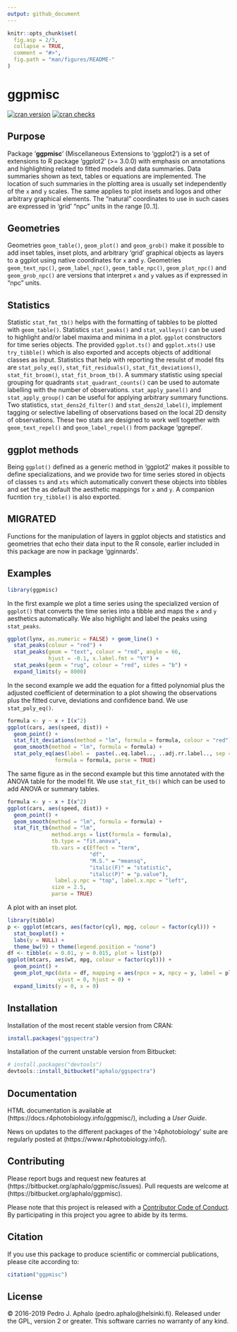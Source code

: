 ```yaml
---
output: github_document
---
```


<!-- README.md is generated from README.Rmd. Please edit that file -->

```r
knitr::opts_chunk$set(
  fig.asp = 2/3,
  collapse = TRUE,
  comment = "#>",
  fig.path = "man/figures/README-"
)
```

# ggpmisc #

[![cran version](https://www.r-pkg.org/badges/version/ggpmisc)](https://cran.r-project.org/package=ggpmisc) 
[![cran checks](https://cranchecks.info/badges/worst/ggpmisc)](https://cran.r-project.org/web/checks/check_results_ggpmisc.html)

## Purpose

Package '**ggpmisc**' (Miscellaneous Extensions to 'ggplot2') is a set of
extensions to R package 'ggplot2' (>= 3.0.0) with emphasis on annotations and
highlighting related to fitted models and data summaries. Data summaries shown
as text, tables or equations are implemented. The location of such summaries in the plotting area is usually set independently of the `x` and `y` scales. The same applies to plot insets and logos and other arbitrary graphical elements. The "natural" coordinates to use in such cases are expressed in 'grid' "npc" units in the range [0..1]. 

## Geometries

Geometries `geom_table()`, `geom_plot()` and `geom_grob()` make it possible to
add inset tables, inset plots, and arbitrary 'grid' graphical objects as layers to a ggplot using native coordinates for `x` and `y`. Geometries `geom_text_npc()`, `geom_label_npc()`, `geom_table_npc()`, `geom_plot_npc()` and `geom_grob_npc()` are versions that interpret `x` and `y` values as if expressed in "npc" units.

## Statistics

Statistic `stat_fmt_tb()` helps with the formatting of tabbles to be plotted with `geom_table()`. Statistics `stat_peaks()` and `stat_valleys()` can be used to highlight and/or label maxima and minima in a plot. 
`ggplot` constructors for time series objects. The provided `ggplot.ts()` and
`ggplot.xts()` use `try_tibble()` which is also exported and accepts objects of
additional classes as input. Statistics that help with reporting the resulst of
model fits are `stat_poly_eq()`, `stat_fit_residuals()`, `stat_fit_deviations()`, `stat_fit_broom()`, `stat_fit_broom_tb()`. A summary statistic using special grouping for quadrants `stat_quadrant_counts()` can be used to automate labelling with the number of observations. `stat_apply_panel()` and `stat_apply_group()` can be useful for applying arbitrary summary functions. Two statistics, `stat_dens2d_filter()` and `stat_dens2d_label()`, implement tagging or selective labelling of observations based on the local 2D density of observations. These two stats are designed to work
well together with `geom_text_repel()` and `geom_label_repel()` from package 
'ggrepel'.

## ggplot methods

Being `ggplot()` defined as a generic method in 'ggplot2' makes it possible to
define specializations, and we provide two for time series stored in objects of classes `ts` and `xts` which automatically convert these objects into tibbles and set the as default the aesthetic mappings for `x` and `y`. A companion fucntion `try_tibble()` is also exported.

## MIGRATED

Functions for the manipulation of layers in ggplot objects and statistics and
geometries that echo their data input to the R console, earlier included in this
package are now in package 'gginnards'.

## Examples

```r
library(ggpmisc)
```

In the first example we plot a time series using the specialized version of
`ggplot()` that converts the time series into a tibble and maps the `x`
and `y` aesthetics automatically. We also highlight and label the peaks
using `stat_peaks`.

```r
ggplot(lynx, as.numeric = FALSE) + geom_line() + 
  stat_peaks(colour = "red") +
  stat_peaks(geom = "text", colour = "red", angle = 66,
             hjust = -0.1, x.label.fmt = "%Y") +
  stat_peaks(geom = "rug", colour = "red", sides = "b") +
  expand_limits(y = 8000)
```

In the second example we add the equation for a fitted polynomial plus the
adjusted coefficient of determination to a plot showing the observations plus
the fitted curve, deviations and confidence band. We use `stat_poly_eq()`.

```r
formula <- y ~ x + I(x^2)
ggplot(cars, aes(speed, dist)) +
  geom_point() +
  stat_fit_deviations(method = "lm", formula = formula, colour = "red") +
  geom_smooth(method = "lm", formula = formula) +
  stat_poly_eq(aes(label =  paste(..eq.label.., ..adj.rr.label.., sep = "~~~~")),
               formula = formula, parse = TRUE)
```

The same figure as in the second example but this time annotated with the
ANOVA table for the model fit. We use `stat_fit_tb()` which can be used to add
ANOVA or summary tables.

```r
formula <- y ~ x + I(x^2)
ggplot(cars, aes(speed, dist)) +
  geom_point() +
  geom_smooth(method = "lm", formula = formula) +
  stat_fit_tb(method = "lm",
              method.args = list(formula = formula),
              tb.type = "fit.anova",
              tb.vars = c(Effect = "term", 
                          "df",
                          "M.S." = "meansq", 
                          "italic(F)" = "statistic", 
                          "italic(P)" = "p.value"),
               label.y.npc = "top", label.x.npc = "left",
              size = 2.5,
              parse = TRUE)
```

A plot with an inset plot.

```r
library(tibble)
p <- ggplot(mtcars, aes(factor(cyl), mpg, colour = factor(cyl))) +
  stat_boxplot() +
  labs(y = NULL) +
  theme_bw(9) + theme(legend.position = "none")
df <- tibble(x = 0.01, y = 0.015, plot = list(p))
ggplot(mtcars, aes(wt, mpg, colour = factor(cyl))) +
  geom_point() +
  geom_plot_npc(data = df, mapping = aes(npcx = x, npcy = y, label = plot),
                vjust = 0, hjust = 0) +
  expand_limits(y = 0, x = 0)
```

## Installation

Installation of the most recent stable version from CRAN:

```r
install.packages("ggspectra")
```

Installation of the current unstable version from Bitbucket:

```r
# install.packages("devtools")
devtools::install_bitbucket("aphalo/ggspectra")
```

## Documentation 

HTML documentation is available at (https://docs.r4photobiology.info/ggpmisc/), including a _User Guide_.

News on updates to the different packages of the 'r4photobiology' suite are regularly posted at (https://www.r4photobiology.info/).

## Contributing

Please report bugs and request new features at (https://bitbucket.org/aphalo/ggpmisc/issues). Pull requests are welcome at (https://bitbucket.org/aphalo/ggpmisc).

Please note that this project is released with a [Contributor Code of Conduct](CONDUCT.md). By participating in this project you agree to abide by its terms.

## Citation

If you use this package to produce scientific or commercial publications, please cite according to:

```r
citation("ggpmisc")
```

## License

© 2016-2019 Pedro J. Aphalo (pedro.aphalo@helsinki.fi). Released under the GPL, version 2 or greater. This software carries no warranty of any kind.
